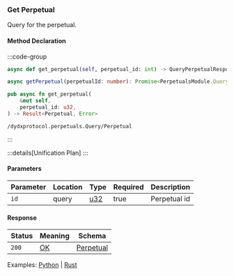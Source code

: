 ### Get Perpetual

Query for the perpetual.

#### Method Declaration

:::code-group

```python [Python]
async def get_perpetual(self, perpetual_id: int) -> QueryPerpetualResponse
```

```typescript [TypeScript]
async getPerpetual(perpetualId: number): Promise<PerpetualsModule.QueryPerpetualResponse>
```

```rust [Rust]
pub async fn get_perpetual(
    &mut self,
    perpetual_id: u32,
) -> Result<Perpetual, Error>
```

```url [API]
/dydxprotocol.perpetuals.Query/Perpetual
```

:::

:::details[Unification Plan]
:::

#### Parameters

| Parameter | Location | Type   |Required   |  Description  |
| --------- | -------- | ------ | --------- | ------------- |
| `id`      | query    | [u32]  |true       | Perpetual id  |

#### Response

| Status | Meaning     | Schema         |
| ------ | ----------- | -------------  |
| `200`  | [OK]        | [Perpetual]    |

Examples: [Python] | [Rust]

[Python]: https://github.com/dydxprotocol/v4-clients/blob/3e8c7e1b960291b7ef273962d374d9934a5c4d33/v4-client-py-v2/examples/validator_get_example.py#L118
[Rust]: https://github.com/dydxprotocol/v4-clients/blob/3e8c7e1b960291b7ef273962d374d9934a5c4d33/v4-client-rs/client/examples/validator_get.rs#L83

[u32]: /types/u32
[OK]: /types/ok
[Perpetual]: /types/perpetual
